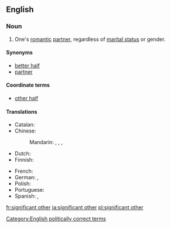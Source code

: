 ==English==

===Noun===
{{en-noun|head=[[significant]] [[other]]}}

# {{context|informal|lang=en}} One's [[romantic]] [[partner]], regardless of [[marital status]] or gender.

====Synonyms====
* [[better half]]
* [[partner]]

====Coordinate terms====
* [[other half]]

====Translations====
{{trans-top|romantic partner, regardless of marital status}}
* Catalan: {{t+|ca|parella|f}}
* Chinese:
*: Mandarin: {{t|cmn|對象|sc=Hani}}, {{t|cmn|对象|tr=duìxiàng|sc=Hani}}, {{t|cmn|愛人|sc=Hani}}, {{t|cmn|爱人|tr=àiren|sc=Hani}}
* Dutch: {{t-|nl|wederhelft|m|f}}
* Finnish: {{t+|fi|rakas}}
{{trans-mid}}
* French: {{t+|fr|moitié|f}} {{qualifier|literary}}
* German: {{t+|de|Lebensgefährte|m}}, {{t-|de|Lebensgefährtin|f}}
* Polish: {{t+|pl|sympatia|f}}
* Portuguese: {{t-|pt|cara-metade|f}}
* Spanish: {{t+|es|novio|m}}, {{t+|es|novia|f}}
{{trans-bottom}}

[[Category:English politically correct terms]]

[[fr:significant other]]
[[ja:significant other]]
[[pl:significant other]]
